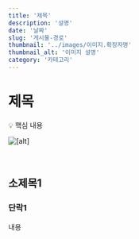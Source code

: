 ```yaml
---
title: '제목'
description: '설명'
date: '날짜'
slug: '게시물-경로'
thumbnail: '../images/이미지.확장자명'
thumbnail_alt: '이미지 설명'
category: '카테고리'
---
```


# 제목

<Callout>💡 핵심 내용</Callout>

<Image
  src="https://raw.githubusercontent.com/jgjgill/blog/main/contents/[category]/[folder]/images/[image].png"
  alt="[alt]"
/>

<br />

## 소제목1

### 단락1

내용
